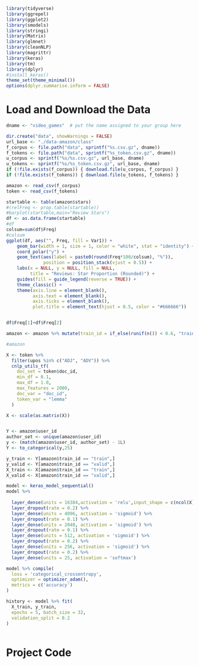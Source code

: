 
```{r, include=FALSE, message=FALSE}
library(tidyverse)
library(ggrepel)
library(ggplot2)
library(smodels)
library(stringi)
library(Matrix)
library(glmnet)
library(cleanNLP)
library(magrittr)
library(keras)
library(tm)
library(dplyr)
#install_keras()
theme_set(theme_minimal())
options(dplyr.summarise.inform = FALSE)
```

# Load and Download the Data

```{r, message=FALSE}
dname <- "video_games"  # put the name assigned to your group here

dir.create("data", showWarnings = FALSE)
url_base <- "./data-amazon/class"
f_corpus <- file.path("data", sprintf("%s.csv.gz", dname))
f_tokens <- file.path("data", sprintf("%s_token.csv.gz", dname))
u_corpus <- sprintf("%s/%s.csv.gz", url_base, dname)
u_tokens <- sprintf("%s/%s_token.csv.gz", url_base, dname)
if (!file.exists(f_corpus)) { download.file(u_corpus, f_corpus) }
if (!file.exists(f_tokens)) { download.file(u_tokens, f_tokens) }

amazon <- read_csv(f_corpus)
token <- read_csv(f_tokens)
```
```{r}
startable <- table(amazon$stars)
#(relFreq <- prop.table(startable))
#barplot(startable,main="Review Stars")
df <- as.data.frame(startable)
#df
colsum=sum(df$Freq)
#colsum
ggplot(df, aes("", Freq, fill = Var1)) +
    geom_bar(width = 1, size = 1, color = "white", stat = "identity") +
    coord_polar("y") +
    geom_text(aes(label = paste0(round(Freq*100/colsum), "%")), 
              position = position_stack(vjust = 0.5)) +
    labs(x = NULL, y = NULL, fill = NULL, 
         title = "Reviews: Star Proportion (Rounded)") +
    guides(fill = guide_legend(reverse = TRUE)) +
    theme_classic() +
    theme(axis.line = element_blank(),
          axis.text = element_blank(),
          axis.ticks = element_blank(),
          plot.title = element_text(hjust = 0.5, color = "#666666"))



```
```{r}
df$Freq[1]+df$Freq[2]
```







```{r}
amazon <- amazon %>% mutate(train_id = if_else(runif(n()) < 0.6, "train", "valid"))

#amazon
```

```{r}
X <- token %>%
  filter(upos %in% c("ADJ", "ADV")) %>%
  cnlp_utils_tf(
    doc_set = token$doc_id,
    min_df = 0.1,
    max_df = 1.0,
    max_features = 2000,
    doc_var = "doc_id",
    token_var = "lemma"
  )
```
```{r}
X <- scale(as.matrix(X))


Y <- amazon$user_id
author_set <- unique(amazon$user_id)
y <- (match(amazon$user_id, author_set) - 1L)
Y <- to_categorical(y,25)

y_train <- Y[amazon$train_id == "train",]
y_valid <- Y[amazon$train_id == "valid",]
X_train <- X[amazon$train_id == "train",]
X_valid <- X[amazon$train_id == "valid",]
```

```{r}

model <- keras_model_sequential() 
model %>% 
  
  layer_dense(units = 16384,activation = 'relu',input_shape = c(ncol(X))) %>%
  layer_dropout(rate = 0.2) %>% 
  layer_dense(units = 4096, activation = 'sigmoid') %>%
  layer_dropout(rate = 0.1) %>% 
  layer_dense(units = 2048, activation = 'sigmoid') %>%
  layer_dropout(rate = 0.1) %>% 
  layer_dense(units = 512, activation = 'sigmoid') %>%
  layer_dropout(rate = 0.2) %>% 
  layer_dense(units = 256, activation = 'sigmoid') %>%
  layer_dropout(rate = 0.2) %>% 
  layer_dense(units = 25, activation = 'softmax')

model %>% compile(
  loss = 'categorical_crossentropy',
  optimizer = optimizer_adam(),
  metrics = c('accuracy')
)

history <- model %>% fit(
  X_train, y_train, 
  epochs = 5, batch_size = 32, 
  validation_split = 0.2
)
```
```{r}

```


# Project Code
